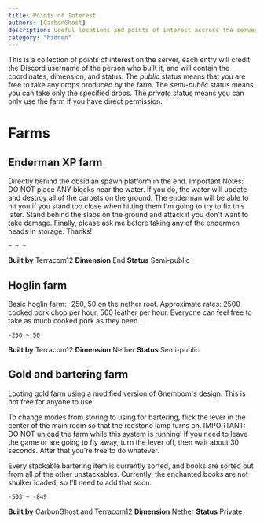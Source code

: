 ```yaml
---
title: Points of Interest
authors: [CarbonGhost]
description: Useful locations and points of interest accross the server.
category: "hidden"
---
```


This is a collection of points of interest on the server, each entry will credit the Discord username of the person who built it, and will contain the coordinates, dimension, and status. The _public_ status means that you are free to take any drops produced by the farm. The _semi-public_ status means you can take only the specified drops. The _private_ status means you can only use the farm if you have direct permission.

# Farms

## Enderman XP farm

Directly behind the obsidian spawn platform in the end.
Important Notes: DO NOT place ANY blocks near the water. If you do, the water will update and destroy all of the carpets on the ground. The enderman will be able to hit you if you stand too close when hitting them I'm going to try to fix this later. Stand behind the slabs on the ground and attack if you don't want to take damage. Finally, please ask me before taking any of the endermen heads in storage. Thanks!

`~ ~ ~`

**Built by** Terracom12
**Dimension** End
**Status** Semi-public

## Hoglin farm

Basic hoglin farm: -250, 50 on the nether roof.
Approximate rates: 2500 cooked pork chop per hour, 500 leather per hour.
Everyone can feel free to take as much cooked pork as they need.

`-250 ~ 50`

**Built by** Terracom12
**Dimension** Nether
**Status** Semi-public

## Gold and bartering farm

Looting gold farm using a modified version of Gnembom's design. This is not free for anyone to use.

To change modes from storing to using for bartering, flick the lever in the center of the main room so that the redstone lamp turns on.
IMPORTANT:
DO NOT unload the farm while this system is running!
If you need to leave the game or are going to fly away, turn the lever off, then wait about 30 seconds.
After that you're free to do whatever.

Every stackable bartering item is currently sorted, and books are sorted out from all of the other unstackables. Currently, the enchanted books are not shulker loaded, so I'll need to add that soon.

`-503 ~ -849`

**Built by** CarbonGhost and Terracom12
**Dimension** Nether
**Status** Private
